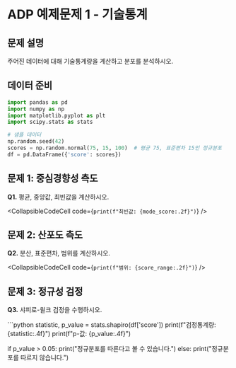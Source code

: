 # ADP 예제문제 1 - 기술통계

## 문제 설명

주어진 데이터에 대해 기술통계량을 계산하고 분포를 분석하시오.

## 데이터 준비

```python
import pandas as pd
import numpy as np
import matplotlib.pyplot as plt
import scipy.stats as stats

# 샘플 데이터
np.random.seed(42)
scores = np.random.normal(75, 15, 100)  # 평균 75, 표준편차 15인 정규분포
df = pd.DataFrame({'score': scores})
```

## 문제 1: 중심경향성 측도

**Q1.** 평균, 중앙값, 최빈값을 계산하시오.

<CollapsibleCodeCell code={`print(f"최빈값: {mode_score:.2f}")`} />

## 문제 2: 산포도 측도

**Q2.** 분산, 표준편차, 범위를 계산하시오.

<CollapsibleCodeCell code={`print(f"범위: {score_range:.2f}")`} />

## 문제 3: 정규성 검정

**Q3.** 샤피로-윌크 검정을 수행하시오.

<CollapsibleCodeCell language="python" defaultCollapsed={true}>
```python
statistic, p_value = stats.shapiro(df['score'])
print(f"검정통계량: {statistic:.4f}")
print(f"p-값: {p_value:.4f}")

if p_value > 0.05:
    print("정규분포를 따른다고 볼 수 있습니다.")
else:
    print("정규분포를 따르지 않습니다.")
```
